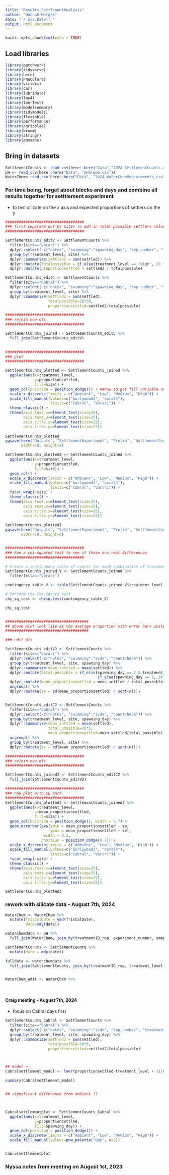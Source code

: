```yaml
---
title: "Results_SettlementAnalysis"
author: "Hannah Merges"
date: "`r Sys.Date()`"
output: html_document
---
```


```r
knitr::opts_chunk$set(echo = TRUE)
```


## Load libraries 
```r
library(patchwork)
library(tidyverse)
library(here)
library(PNWColors)
library(viridis)
library(car)
library(lubridate)
library(lme4)
library(lmerTest)
library(modelsummary)
library(tidymodels)
library(flextable)
library(performance)
library(agricolae)
library(broom)
library(stringr)
library(emmeans)

```

## Bring in datasets
```r
SettlementCounts <- read_csv(here::here("Data","2024_SettlementCounts.csv"))
pH <- read_csv(here::here("Data", "pHSlope.csv"))
WaterChem<-read_csv(here::here("Data", "2024_WaterChemMeasurements.csv"))
```

### For time being, forget about blocks and days and combine all results together for setttlement experiment 
- to test silicate on the x axis and expected proportions of settlers on the y 

```r
###################################
### first separate out by sites to add in total possible settlers column 
###################################

SettlementCounts_editV <- SettlementCounts %>% 
  filter(site=="Varari") %>% 
  dplyr::select(-c("notes", "swimming":"spawning_day", "rep_number", "treatmentID_rep", "countcheck")) %>% 
  group_by(treatment_level, site) %>% 
  dplyr::summarize(settled2 = sum(settled)) %>% 
  dplyr::mutate(totalpossible = if_else(treatment_level == "High", 20 * 12, 20 * 11)) %>% 
  dplyr::mutate(proportionsettled = settled2 / totalpossible)

SettlementCounts_editC <- SettlementCounts %>% 
  filter(site=="Cabral") %>% 
  dplyr::select(-c("notes", "swimming":"spawning_day", "rep_number", "treatmentID_rep", "countcheck")) %>% 
  group_by(treatment_level, site) %>%
  dplyr::summarize(settled2 = sum(settled),
                   totalpossible=20*30,
                   proportionsettled=settled2/totalpossible)

###################################
### rejoin new dfs 
###################################

SettlementCounts_joined <- SettlementCounts_editC %>% 
  full_join(SettlementCounts_editV)
  

###################################
### plot
###################################

SettlementCounts_plotted <- SettlementCounts_joined %>% 
  ggplot(aes(x=treatment_level, 
             y=proportionsettled, 
             fill=site)) +
  geom_col(position = position_dodge()) + ##how to get fill variable next to each other rather than stacked 
  scale_x_discrete(limits = c("Ambient", "Low", "Medium", "High")) + 
  scale_fill_manual(values=c("burlywood3", "coral4"), 
                    limits=c("Cabral", "Varari")) + 
  theme_classic() + 
  theme(axis.text.x=element_text(size=25), 
        axis.text.y=element_text(size=25), 
        axis.title.x=element_text(size=25), 
        axis.title.y=element_text(size=25))
  
SettlementCounts_plotted
ggsave(here("Outputs", "SettlementExperiment", "Prelim", "SettlementCounts_proportion1.jpg"), 
       width=10, height=8)

SettlementCounts_plotted2 <- SettlementCounts_joined %>% 
  ggplot(aes(x=treatment_level, 
             y=proportionsettled, 
             fill=site)) +
  geom_col() + 
  scale_x_discrete(limits = c("Ambient", "Low", "Medium", "High")) + 
  scale_fill_manual(values=c("burlywood3", "coral4"), 
                    limits=c("Cabral", "Varari")) + 
  facet_wrap(~site) +
  theme_classic() + 
  theme(axis.text.x=element_text(size=25), 
        axis.text.y=element_text(size=25), 
        axis.title.x=element_text(size=25), 
        axis.title.y=element_text(size=25))
  
SettlementCounts_plotted2
ggsave(here("Outputs", "SettlementExperiment", "Prelim", "SettlementCounts_proportion2.jpg"), 
       width=10, height=8)


###################################
### Run a chi-squared test to see if those are real differences
###################################

# Create a contingency table of counts for each combination of treatment_level and site
SettlementCounts_joined_V <- SettlementCounts_joined %>% 
  filter(site=="Varari")

contingency_table_V <- table(SettlementCounts_joined_V$treatment_level, SettlementCounts_joined_V$proportionsettled)

# Perform the Chi-Square test
chi_sq_test <- chisq.test(contingency_table_V)

chi_sq_test


#####################################
## above plot look like as the average proportion with error bars instead of the total proportion across everything?
#####################################

### edit dfs 

SettlementCounts_editV2 <- SettlementCounts %>% 
  filter(site=="Varari") %>% 
  dplyr::select(-c("notes", "swimming":"side", "countcheck")) %>% 
  group_by(treatment_level, site, spawning_day) %>% 
  dplyr::summarize(mean_settled = mean(settled)) %>% 
  dplyr::mutate(total_possible = if_else(spawning_day == 2 & treatment_level == "High", 20 * 6, 
                                         if_else(spawning_day == 1, 20 * 6, 20 * 5))) %>% 
  dplyr::mutate(mean_proportionsettled = mean_settled / total_possible) %>% 
  ungroup() %>%
  dplyr::mutate(se = sd(mean_proportionsettled) / sqrt(n()))


SettlementCounts_editC2 <- SettlementCounts %>% 
  filter(site=="Cabral") %>% 
  dplyr::select(-c("notes", "swimming":"side", "countcheck")) %>% 
  group_by(treatment_level, site, spawning_day) %>%
  dplyr::summarize(mean_settled = mean(settled),
                   total_possible=20*5,
                   mean_proportionsettled=mean_settled/total_possible) %>% 
  ungroup() %>%
  group_by(treatment_level, site) %>% 
  dplyr::mutate(se = sd(mean_proportionsettled) / sqrt(n()))

###################################
### rejoin new dfs 
###################################

SettlementCounts_joined2 <- SettlementCounts_editC2 %>% 
  full_join(SettlementCounts_editV2)

###################################
### now plot with SE bars 
###################################
SettlementCounts_plotted3 <- SettlementCounts_joined2 %>% 
  ggplot(aes(x=treatment_level, 
             y=mean_proportionsettled, 
             fill=site)) +
  geom_col(position = position_dodge(), width = 0.7) + 
  geom_errorbar(aes(ymin = mean_proportionsettled - se, 
                    ymax = mean_proportionsettled + se), 
                 width = 0.2, 
                position = position_dodge(0.7)) + 
  scale_x_discrete(limits = c("Ambient", "Low", "Medium", "High")) + 
  scale_fill_manual(values=c("burlywood3", "coral4"), 
                    limits=c("Cabral", "Varari")) + 
  facet_wrap(~site) +
  theme_classic() + 
  theme(axis.text.x=element_text(size=25), 
        axis.text.y=element_text(size=25), 
        axis.title.x=element_text(size=25), 
        axis.title.y=element_text(size=25))

SettlementCounts_plotted3

```

### rework with silicate data - August 7th, 2024 
```r
WaterChem <- WaterChem %>% 
  mutate(TrisCalDate = ymd(TrisCalDate), 
         date=mdy(date)) 

waterchemdata <- pH %>% 
  full_join(WaterChem, join_by(treatmentID_rep, experiment_number, sampling_period, TrisCalDate, time, date, orion_pH, mV, temp, salinity, light, note, TA, NN, phosphate, ammonia, silicate)) 

SettlementCounts <- SettlementCounts %>% 
  mutate(date = mdy(date))

fulldata <- waterchemdata %>% 
  full_join(SettlementCounts, join_by(treatmentID_rep, treatment_level, date)) #### not working perfecetly as of May 12th 2024 ---- not all water chem data is showing up 


WaterChem_edit <- WaterChem %>% 
  
  

```

#### Craig meeting - August 7th, 2024 
- focus on Cabral days first 

```r
SettlementCounts_Cabral <- SettlementCounts %>% 
  filter(site=="Cabral") %>% 
  dplyr::select(-c("notes", "swimming":"side", "rep_number", "treatmentID_rep", "countcheck")) %>% 
  group_by(treatment_level, site, spawning_day) %>%
  dplyr::summarize(settled2 = sum(settled),
                   totalpossible=20*5,
                   proportionsettled=settled2/totalpossible)



## model = 
Cabralsettlement_model <- lmer(proportionsettled~treatment_level + (1|spawning_day), data =SettlementCounts_Cabral)

summary(Cabralsettlement_model)


## significant difference from ambient ?? 



Cabralsettlementplot <- SettlementCounts_Cabral %>% 
  ggplot(aes(x=treatment_level, 
             y=proportionsettled, 
             fill=spawning_day)) + 
  geom_col(position = position_dodge()) + 
  scale_x_discrete(limits = c("Ambient", "Low", "Medium", "High")) + 
  scale_fill_manual(values=pnw_palette("Bay", n=6)) 


Cabralsettlementplot
```


### Nyssa notes from meeting on August 1st, 2023 
```r

```



